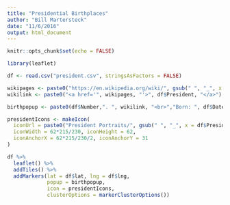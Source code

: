 ```yaml
---
title: "Presidential Birthplaces"
author: "Bill Martersteck"
date: "11/6/2016"
output: html_document
---
```


```r
knitr::opts_chunk$set(echo = FALSE)
```


```r
library(leaflet)

df <- read.csv("president.csv", stringsAsFactors = FALSE)

wikipages <- paste0("https://en.wikipedia.org/wiki/", gsub(" ", "_", x = df$President))
wikilink <- paste0("<a href='", wikipages, "'>", df$President, "</a>")

birthpopup <- paste0(df$Number,". ", wikilink, "<br>","Born: ", df$Date.of.birth,"<br>", df$Birthplace,", ", df$State)

presidentIcons <- makeIcon(
  iconUrl = paste0("President Portraits/", gsub(" ", "_", x = df$President), ".jpg"),
  iconWidth = 62*215/230, iconHeight = 62,
  iconAnchorX = 62*215/230/2, iconAnchorY = 31
)

df %>%
  leaflet() %>% 
  addTiles() %>%
  addMarkers(lat = df$lat, lng = df$lng,
             popup = birthpopup,
             icon = presidentIcons,
             clusterOptions = markerClusterOptions())
```